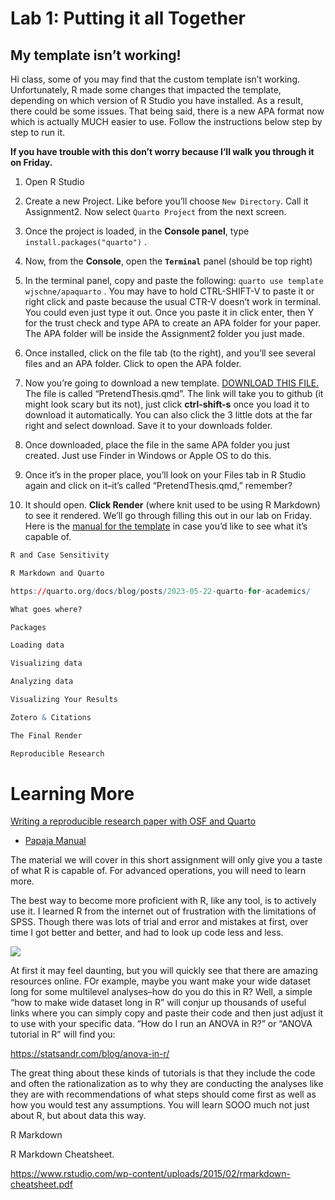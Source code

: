 # Lab 1: Putting it all Together

## My template isn't working!

Hi class, some of you may find that the custom template isn't working. Unfortunately, R made some changes that impacted the template, depending on which version of R Studio you have installed. As a result, there could be some issues. That being said, there is a new APA format now which is actually MUCH easier to use. Follow the instructions below step by step to run it.

**If you have trouble with this don't worry because I'll walk you through it on Friday.**

1.  Open R Studio

2.  Create a new Project. Like before you'll choose `New Directory`. Call it Assignment2. Now select `Quarto Project` from the next screen.

3.  Once the project is loaded, in the **Console panel**, type `install.packages("quarto")` .

4.  Now, from the **Console**, open the **`Terminal`** panel (should be top right)

5.  In the terminal panel, copy and paste the following: `quarto use template wjschne/apaquarto` . You may have to hold CTRL-SHIFT-V to paste it or right click and paste because the usual CTR-V doesn't work in terminal. You could even just type it out. Once you paste it in click enter, then Y for the trust check and type APA to create an APA folder for your paper. The APA folder will be inside the Assignment2 folder you just made.

6.  Once installed, click on the file tab (to the right), and you'll see several files and an APA folder. Click to open the APA folder.

7.  Now you're going to download a new template. [DOWNLOAD THIS FILE.](https://github.com/shaunaheron2/PSYCH_2126/blob/fe6f7aa33520f635def9ce4f68a0bc7f9cfe9c16/images/PretendThesis.qmd) The file is called "PretendThesis.qmd". The link will take you to github (it might look scary but its not), just click **ctrl-shift-s** once you load it to download it automatically. You can also click the 3 little dots at the far right and select download. Save it to your downloads folder.

8.  Once downloaded, place the file in the same APA folder you just created. Just use Finder in Windows or Apple OS to do this.

9.  Once it's in the proper place, you'll look on your Files tab in R Studio again and click on it–it's called "PretendThesis.qmd," remember?

10. It should open. **Click Render** (where knit used to be using R Markdown) to see it rendered. We'll go through filling this out in our lab on Friday. Here is the [manual for the template](https://wjschne.github.io/apaquarto/) in case you'd like to see what it's capable of.

```r
R and Case Sensitivity

R Markdown and Quarto

https://quarto.org/docs/blog/posts/2023-05-22-quarto-for-academics/

What goes where?

Packages

Loading data

Visualizing data

Analyzing data

Visualizing Your Results

Zotero & Citations

The Final Render

Reproducible Research
```

# Learning More

[Writing a reproducible research paper with OSF and Quarto](https://osf.io/preprints/osf/ur4xn)

-   [Papaja Manual](https://frederikaust.com/papaja_man/reporting.html)

The material we will cover in this short assignment will only give you a taste of what R is capable of. For advanced operations, you will need to learn more.

The best way to become more proficient with R, like any tool, is to actively use it. I learned R from the internet out of frustration with the limitations of SPSS. Though there was lots of trial and error and mistakes at first, over time I got better and better, and had to look up code less and less.

![](images/clipboard-553228617.png)

At first it may feel daunting, but you will quickly see that there are amazing resources online. FOr example, maybe you want make your wide dataset long for some multilevel analyses–how do you do this in R? Well, a simple "how to make wide dataset long in R" will conjur up thousands of useful links where you can simply copy and paste their code and then just adjust it to use with your specific data. "How do I run an ANOVA in R?" or "ANOVA tutorial in R" will find you:

<https://statsandr.com/blog/anova-in-r/>

The great thing about these kinds of tutorials is that they include the code and often the rationalization as to why they are conducting the analyses like they are with recommendations of what steps should come first as well as how you would test any assumptions. You will learn SOOO much not just about R, but about data this way.

R Markdown

R Markdown Cheatsheet.

<https://www.rstudio.com/wp-content/uploads/2015/02/rmarkdown-cheatsheet.pdf>
